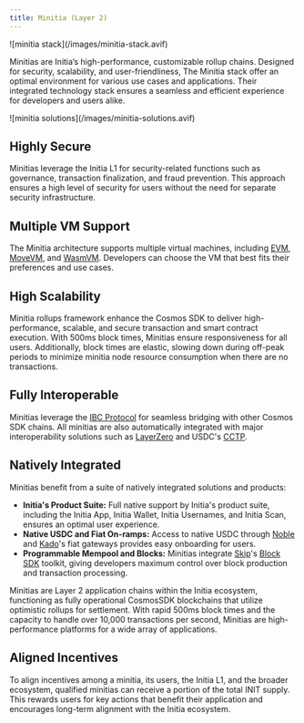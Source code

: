 ```yaml
---
title: Minitia (Layer 2)
---
```


<Frame type="glass" caption="Minitia Tech Stack">
  ![minitia stack](/images/minitia-stack.avif)
</Frame>

Minitias are Initia’s high-performance, customizable rollup chains. Designed for security, scalability, and user-friendliness, The Minitia stack offer an optimal environment for various use cases and applications. Their integrated technology stack ensures a seamless and efficient experience for developers and users alike.

<Frame type="glass" caption="Minitia Out-of-the-Box Solutions">
  ![minitia solutions](/images/minitia-solutions.avif)
</Frame>

## Highly Secure

Minitias leverage the Initia L1 for security-related functions such as governance, transaction finalization, and fraud prevention. This approach ensures a high level of security for users without the need for separate security infrastructure.

## Multiple VM Support

The Minitia architecture supports multiple virtual machines, including [EVM](https://ethereum.org/en/developers/docs/evm/), [MoveVM](https://aptos.dev/en/network/blockchain/move), and [WasmVM](https://cosmwasm.com). Developers can choose the VM that best fits their preferences and use cases.

## High Scalability

Minitia rollups framework enhance the Cosmos SDK to deliver high-performance, scalable, and secure transaction and smart contract execution. With 500ms block times, Minitias ensure responsiveness for all users. Additionally, block times are elastic, slowing down during off-peak periods to minimize minitia node resource consumption when there are no transactions.

## Fully Interoperable

Minitias leverage the [IBC Protocol](https://www.ibcprotocol.dev) for seamless bridging with other Cosmos SDK chains. All minitias are also automatically integrated with major interoperability solutions such as [LayerZero](https://layerzero.network/) and USDC's [CCTP](https://www.circle.com/en/cross-chain-transfer-protocol).

## Natively Integrated

Minitias benefit from a suite of natively integrated solutions and products:

- **Initia's Product Suite:** Full native support by Initia's product suite, including the Initia App, Initia Wallet, Initia Usernames, and Initia Scan, ensures an optimal user experience.
- **Native USDC and Fiat On-ramps:** Access to native USDC through [Noble](https://nobleassets.xyz) and [Kado](https://kado.money)'s fiat gateways provides easy onboarding for users.
- **Programmable Mempool and Blocks:** Minitias integrate [Skip](https://skip.money)'s [Block SDK](https://skip-protocol-docs.netlify.app/blocksdk/overview/) toolkit, giving developers maximum control over block production and transaction processing.

Minitias are Layer 2 application chains within the Initia ecosystem, functioning as fully operational CosmosSDK blockchains that utilize optimistic rollups for settlement. With rapid 500ms block times and the capacity to handle over 10,000 transactions per second, Minitias are high-performance platforms for a wide array of applications.

## Aligned Incentives

To align incentives among a minitia, its users, the Initia L1, and the broader ecosystem, qualified minitias can receive a portion of the total INIT supply. This rewards users for key actions that benefit their application and encourages long-term alignment with the Initia ecosystem.